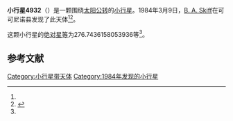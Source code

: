{{Infobox planet
| bgcolour = #FFFFC0
| name = 4932 Texstapa
| symbol = 
| image = 
| caption = 
| discovery = yes
| discovery_ref = 
| discoverer = [[B._A._Skiff|B. A. Skiff]]
| discovery_site = [[可可尼诺县|可可尼诺县]] 
| discovered = 1984年3月9日
| designations = yes
| mp_name = 
| named_after = 
| alt_names = 1984 EA1/ 1989 CG
| mp_category = [[主带小行星|主带小行星]]
| orbit_ref = <ref name="a">[http://ssd.jpl.nasa.gov/sbdb.cgi?sstr=4932 4932 Texstapa] {{Wayback|url=http://ssd.jpl.nasa.gov/sbdb.cgi?sstr=4932 |date=20210814210036 }}，小行星數據庫瀏覽器（JPL Small-Body Database Browser）－[[美国国家航空航天局|美国国家航空航天局]]喷气推进实验室</ref>
| epoch = 2456400.5 (2013年4月18日更新)
| aphelion = {{convert|3.154527329305038|AU|km|3|abbr=on|lk=out}}
| perihelion = {{convert|3.071843076623292|AU|km|3|abbr=on}}
| semimajor = {{convert|3.113185202964165|AU|km|3|abbr=on}}
| eccentricity = 0.013279687
| period = 2006.346151 [[日|日]]<br />5.49[[儒略年|儒略年]]
| avg_speed = 
| inclination = 12.92487232923222
| asc_node = 141.6940511898181
| mean_anomaly = 
| arg_peri = 276.7436158053936
| satellites = 
| physical_characteristics = yes
| dimensions = 
| mass = 
| density = 
| surface_grav = 
| escape_velocity = 
| sidereal_day = 
| axial_tilt = 
| pole_ecliptic_lat = 
| pole_ecliptic_lon = 
| albedo = 
| temperatures= 
| temp_name1 = 
| mean_temp_1 = 
| max_temp_1 = 
| temp_name2 = 
| max_temp_2 = 
| spectral_type = 
| abs_magnitude = 276.7436158053936
}}

'''小行星4932'''（{{lang-en|4932 Texstapa}}）是一颗围绕[[太阳|太阳]][[公转|公转]]的[[小行星|小行星]]。1984年3月9日，[[B._A._Skiff|B. A. Skiff]]在可可尼诺县发现了此天体<ref name="a" /><ref>{{cite news|title=小行星列表|url=http://cfa-www.harvard.edu/iau/lists/NumberedMPs.txt|accessdate=2013-07-08|newspaper=哈佛大学|archive-date=2008-05-17|archive-url=https://web.archive.org/web/20080517010638/http://cfa-www.harvard.edu/iau/lists/NumberedMPs.txt|dead-url=no}}</ref>。

这颗小行星的[[绝对星等|绝对星等]]为276.7436158053936等<ref name="a" />。

==参考文献==
{{reflist}}
{{Minor Planet Number|[[小行星4931|小行星4931]]|[[小行星4933|小行星4933]]}}

{{小天体}}

[[Category:小行星带天体|Category:小行星带天体]]
[[Category:1984年发现的小行星|Category:1984年发现的小行星]]

{{asteroid-stub}}